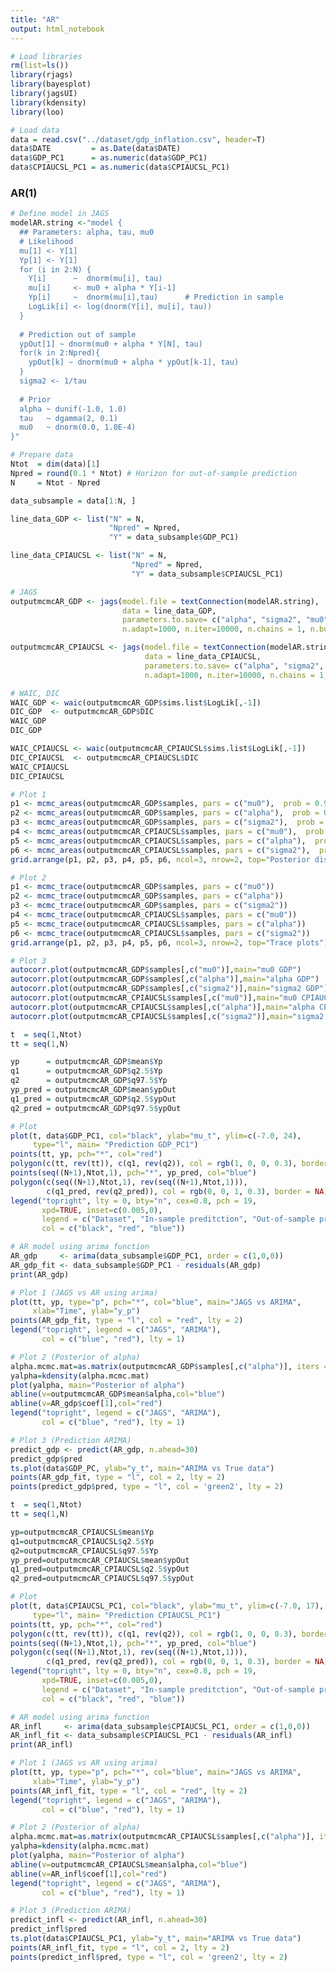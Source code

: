 ```yaml
---
title: "AR"
output: html_notebook
---
```


```r
# Load libraries
rm(list=ls())
library(rjags)
library(bayesplot)
library(jagsUI)
library(kdensity)
library(loo)
```

```r
# Load data
data = read.csv("../dataset/gdp_inflation.csv", header=T)
data$DATE         = as.Date(data$DATE)
data$GDP_PC1      = as.numeric(data$GDP_PC1)
data$CPIAUCSL_PC1 = as.numeric(data$CPIAUCSL_PC1)
```

### AR(1)
```r
# Define model in JAGS
modelAR.string <-"model {
  ## Parameters: alpha, tau, mu0
  # Likelihood 
  mu[1] <- Y[1]
  Yp[1] <- Y[1]
  for (i in 2:N) {
    Y[i]      ~  dnorm(mu[i], tau)
    mu[i]     <- mu0 + alpha * Y[i-1]
    Yp[i]     ~  dnorm(mu[i],tau)      # Prediction in sample
    LogLik[i] <- log(dnorm(Y[i], mu[i], tau)) 
  }
  
  # Prediction out of sample 
  ypOut[1] ~ dnorm(mu0 + alpha * Y[N], tau) 
  for(k in 2:Npred){
    ypOut[k] ~ dnorm(mu0 + alpha * ypOut[k-1], tau) 
  }
  sigma2 <- 1/tau
  
  # Prior 
  alpha ~ dunif(-1.0, 1.0)
  tau   ~ dgamma(2, 0.1)
  mu0   ~ dnorm(0.0, 1.0E-4)
}"
```

```r
# Prepare data
Ntot  = dim(data)[1]
Npred = round(0.1 * Ntot) # Horizon for out-of-sample prediction
N     = Ntot - Npred

data_subsample = data[1:N, ]

line_data_GDP <- list("N" = N,
                      "Npred" = Npred,
                      "Y" = data_subsample$GDP_PC1)

line_data_CPIAUCSL <- list("N" = N,
                           "Npred" = Npred,
                           "Y" = data_subsample$CPIAUCSL_PC1)

# JAGS
outputmcmcAR_GDP <- jags(model.file = textConnection(modelAR.string),
                         data = line_data_GDP,
                         parameters.to.save= c("alpha", "sigma2", "mu0", "Yp", "ypOut", "LogLik"), 
                         n.adapt=1000, n.iter=10000, n.chains = 1, n.burnin = 1000)

outputmcmcAR_CPIAUCSL <- jags(model.file = textConnection(modelAR.string),
                              data = line_data_CPIAUCSL,
                              parameters.to.save= c("alpha", "sigma2", "mu0", "Yp", "ypOut", "LogLik"), 
                              n.adapt=1000, n.iter=10000, n.chains = 1, n.burnin = 1000)
```

```r
# WAIC, DIC
WAIC_GDP <- waic(outputmcmcAR_GDP$sims.list$LogLik[,-1])
DIC_GDP  <- outputmcmcAR_GDP$DIC
WAIC_GDP
DIC_GDP

WAIC_CPIAUCSL <- waic(outputmcmcAR_CPIAUCSL$sims.list$LogLik[,-1])
DIC_CPIAUCSL  <- outputmcmcAR_CPIAUCSL$DIC
WAIC_CPIAUCSL
DIC_CPIAUCSL
```

```r
# Plot 1
p1 <- mcmc_areas(outputmcmcAR_GDP$samples, pars = c("mu0"),  prob = 0.95)
p2 <- mcmc_areas(outputmcmcAR_GDP$samples, pars = c("alpha"),  prob = 0.95)
p3 <- mcmc_areas(outputmcmcAR_GDP$samples, pars = c("sigma2"),  prob = 0.95)
p4 <- mcmc_areas(outputmcmcAR_CPIAUCSL$samples, pars = c("mu0"),  prob = 0.95)
p5 <- mcmc_areas(outputmcmcAR_CPIAUCSL$samples, pars = c("alpha"),  prob = 0.95)
p6 <- mcmc_areas(outputmcmcAR_CPIAUCSL$samples, pars = c("sigma2"),  prob = 0.95)
grid.arrange(p1, p2, p3, p4, p5, p6, ncol=3, nrow=2, top="Posterior distributions")

# Plot 2
p1 <- mcmc_trace(outputmcmcAR_GDP$samples, pars = c("mu0"))
p2 <- mcmc_trace(outputmcmcAR_GDP$samples, pars = c("alpha"))
p3 <- mcmc_trace(outputmcmcAR_GDP$samples, pars = c("sigma2"))
p4 <- mcmc_trace(outputmcmcAR_CPIAUCSL$samples, pars = c("mu0"))
p5 <- mcmc_trace(outputmcmcAR_CPIAUCSL$samples, pars = c("alpha"))
p6 <- mcmc_trace(outputmcmcAR_CPIAUCSL$samples, pars = c("sigma2"))
grid.arrange(p1, p2, p3, p4, p5, p6, ncol=3, nrow=2, top="Trace plots")

# Plot 3
autocorr.plot(outputmcmcAR_GDP$samples[,c("mu0")],main="mu0 GDP")
autocorr.plot(outputmcmcAR_GDP$samples[,c("alpha")],main="alpha GDP")
autocorr.plot(outputmcmcAR_GDP$samples[,c("sigma2")],main="sigma2 GDP")
autocorr.plot(outputmcmcAR_CPIAUCSL$samples[,c("mu0")],main="mu0 CPIAUCSL")
autocorr.plot(outputmcmcAR_CPIAUCSL$samples[,c("alpha")],main="alpha CPIAUCSL")
autocorr.plot(outputmcmcAR_CPIAUCSL$samples[,c("sigma2")],main="sigma2 CPIAUCSL")
```

```r
t  = seq(1,Ntot)
tt = seq(1,N)

yp      = outputmcmcAR_GDP$mean$Yp
q1      = outputmcmcAR_GDP$q2.5$Yp
q2      = outputmcmcAR_GDP$q97.5$Yp
yp_pred = outputmcmcAR_GDP$mean$ypOut
q1_pred = outputmcmcAR_GDP$q2.5$ypOut
q2_pred = outputmcmcAR_GDP$q97.5$ypOut

# Plot
plot(t, data$GDP_PC1, col="black", ylab="mu_t", ylim=c(-7.0, 24),
     type="l", main= "Prediction GDP_PC1")
points(tt, yp, pch="*", col="red")
polygon(c(tt, rev(tt)), c(q1, rev(q2)), col = rgb(1, 0, 0, 0.3), border = NA)
points(seq((N+1),Ntot,1), pch="*", yp_pred, col="blue")
polygon(c(seq((N+1),Ntot,1), rev(seq((N+1),Ntot,1))), 
        c(q1_pred, rev(q2_pred)), col = rgb(0, 0, 1, 0.3), border = NA)
legend("topright", lty = 0, bty="n", cex=0.8, pch = 19,
       xpd=TRUE, inset=c(0.005,0),
       legend = c("Dataset", "In-sample preditction", "Out-of-sample prediction"), 
       col = c("black", "red", "blue"))
```

```r
# AR model using arima function
AR_gdp     <- arima(data_subsample$GDP_PC1, order = c(1,0,0))
AR_gdp_fit <- data_subsample$GDP_PC1 - residuals(AR_gdp)
print(AR_gdp)

# Plot 1 (JAGS vs AR using arima)
plot(tt, yp, type="p", pch="*", col="blue", main="JAGS vs ARIMA",
     xlab="Time", ylab="y_p")
points(AR_gdp_fit, type = "l", col = "red", lty = 2)
legend("topright", legend = c("JAGS", "ARIMA"),
       col = c("blue", "red"), lty = 1)

# Plot 2 (Posterior of alpha)
alpha.mcmc.mat=as.matrix(outputmcmcAR_GDP$samples[,c("alpha")], iters = FALSE)
yalpha=kdensity(alpha.mcmc.mat)
plot(yalpha, main="Posterior of alpha")
abline(v=outputmcmcAR_GDP$mean$alpha,col="blue")
abline(v=AR_gdp$coef[1],col="red")
legend("topright", legend = c("JAGS", "ARIMA"),
       col = c("blue", "red"), lty = 1)

# Plot 3 (Prediction ARIMA)
predict_gdp <- predict(AR_gdp, n.ahead=30)
predict_gdp$pred
ts.plot(data$GDP_PC, ylab="y_t", main="ARIMA vs True data")
points(AR_gdp_fit, type = "l", col = 2, lty = 2)
points(predict_gdp$pred, type = "l", col = 'green2', lty = 2)
```

```r
t  = seq(1,Ntot)
tt = seq(1,N)

yp=outputmcmcAR_CPIAUCSL$mean$Yp
q1=outputmcmcAR_CPIAUCSL$q2.5$Yp
q2=outputmcmcAR_CPIAUCSL$q97.5$Yp
yp_pred=outputmcmcAR_CPIAUCSL$mean$ypOut
q1_pred=outputmcmcAR_CPIAUCSL$q2.5$ypOut
q2_pred=outputmcmcAR_CPIAUCSL$q97.5$ypOut

# Plot
plot(t, data$CPIAUCSL_PC1, col="black", ylab="mu_t", ylim=c(-7.0, 17),
     type="l", main= "Prediction CPIAUCSL_PC1")
points(tt, yp, pch="*", col="red")
polygon(c(tt, rev(tt)), c(q1, rev(q2)), col = rgb(1, 0, 0, 0.3), border = NA)
points(seq((N+1),Ntot,1), pch="*", yp_pred, col="blue")
polygon(c(seq((N+1),Ntot,1), rev(seq((N+1),Ntot,1))), 
        c(q1_pred, rev(q2_pred)), col = rgb(0, 0, 1, 0.3), border = NA)
legend("topright", lty = 0, bty="n", cex=0.8, pch = 19,
       xpd=TRUE, inset=c(0.005,0),
       legend = c("Dataset", "In-sample preditction", "Out-of-sample prediction"), 
       col = c("black", "red", "blue"))
```

```r
# AR model using arima function
AR_infl     <- arima(data_subsample$CPIAUCSL_PC1, order = c(1,0,0))
AR_infl_fit <- data_subsample$CPIAUCSL_PC1 - residuals(AR_infl)
print(AR_infl)

# Plot 1 (JAGS vs AR using arima)
plot(tt, yp, type="p", pch="*", col="blue", main="JAGS vs ARIMA",
     xlab="Time", ylab="y_p")
points(AR_infl_fit, type = "l", col = "red", lty = 2)
legend("topright", legend = c("JAGS", "ARIMA"),
       col = c("blue", "red"), lty = 1)

# Plot 2 (Posterior of alpha)
alpha.mcmc.mat=as.matrix(outputmcmcAR_CPIAUCSL$samples[,c("alpha")], iters = FALSE)
yalpha=kdensity(alpha.mcmc.mat)
plot(yalpha, main="Posterior of alpha")
abline(v=outputmcmcAR_CPIAUCSL$mean$alpha,col="blue")
abline(v=AR_infl$coef[1],col="red")
legend("topright", legend = c("JAGS", "ARIMA"),
       col = c("blue", "red"), lty = 1)

# Plot 3 (Prediction ARIMA)
predict_infl <- predict(AR_infl, n.ahead=30)
predict_infl$pred
ts.plot(data$CPIAUCSL_PC1, ylab="y_t", main="ARIMA vs True data")
points(AR_infl_fit, type = "l", col = 2, lty = 2)
points(predict_infl$pred, type = "l", col = 'green2', lty = 2)
```